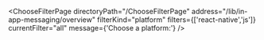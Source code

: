 


<ChooseFilterPage
    directoryPath="/ChooseFilterPage"
    address="/lib/in-app-messaging/overview"
    filterKind="platform"
    filters={['react-native','js']}
    currentFilter="all"
    message={'Choose a platform:'}
/>
